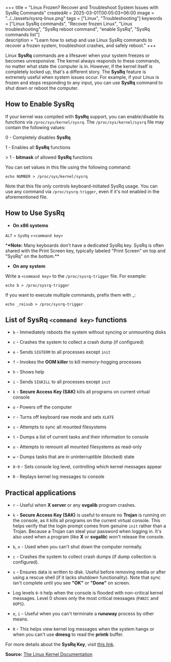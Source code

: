 +++
title = "Linux Frozen? Recover and Troubleshoot System Issues with SysRq Commands"
createdAt = 2025-03-01T00:05:03+06:00
image = "../../assets/sysrq-linux.png"
tags = ["Linux", "Troubleshooting"]
keywords = ["Linux SysRq commands", "Recover frozen Linux", "Linux troubleshooting", "SysRq reboot command", "enable SysRq", "SysRq commands list"]  
description = "Learn how to setup and use Linux SysRq commands to recover a frozen system, troubleshoot crashes, and safely reboot."
+++

Linux **SysRq** commands are a lifesaver when your system freezes or becomes unresponsive. The kernel always responds to these commands, no matter what state the computer is in. However, if the kernel itself is completely locked up, that's a different story. The **SysRq** feature is extremely useful when system issues occur. For example, if your Linux is frozen and stops responding to any input, you can use **SysRq** command to shut down or reboot the computer.

## How to Enable SysRq

If your kernel was compiled with **SysRq** support, you can enable/disable its functions via `/proc/sys/kernel/sysrq`. The `/proc/sys/kernel/sysrq` file may contain the following values:

0 - Completely disables **SysRq**

1 - Enables all **SysRq** functions

\> 1 - **bitmask** of allowed **SysRq** functions

You can set values in this file using the following command:

```shell
echo NUMBER > /proc/sys/kernel/sysrq
```

Note that this file only controls keyboard-initiated SysRq usage. You can use any command via `/proc/sysrq-trigger`, even if it's not enabled in the aforementioned file.

## How to Use SysRq

- **On x86 systems**

`ALT` + `SysRq` +`<command key>`

\***\*Note:** Many keyboards don't have a dedicated SysRq key. SysRq is often shared with the Print Screen key, typically labeled "Print Screen" on top and "SysRq" on the bottom.\*\*

- **On any system**

Write a `<command key>` to the `/proc/sysrq-trigger` file. For example:

```shell
echo b > /proc/sysrq-trigger
```

If you want to execute multiple commands, prefix them with \_:

```shell
echo _reisub > /proc/sysrq-trigger
```

## List of SysRq `<command key>` functions

- `b` - Immediately reboots the system without syncing or unmounting disks

- `c` - Crashes the system to collect a crash dump (if configured)

- `e` - Sends `SIGTERM` to all processes except `init`

- `f` - Invokes the **OOM killer** to kill memory-hogging processes

- `h` - Shows help

- `i` - Sends `SIGKILL` to all processes except `init`

- `k` - **Secure Access Key (SAK)** kills all programs on current virtual console

- `o` - Powers off the computer

- `r` - Turns off keyboard raw mode and sets `XLATE`

- `s` - Attempts to sync all mounted filesystems

- `t` - Dumps a list of current tasks and their information to console

- `u` - Attempts to remount all mounted filesystems as read-only

- `w` - Dumps tasks that are in uninterruptible (blocked) state

- `0-9` - Sets console log level, controlling which kernel messages appear

- `R` - Replays kernel log messages to console

## Practical applications

- `r` - Useful when **X server** or any **svgalib** program crashes.

- `k` - **Secure Access Key (SAK)** is useful to ensure no **Trojan** is running on the console, as it kills all programs on the current virtual console. This helps verify that the login prompt comes from genuine `init` rather than a Trojan. Because a Trojan can steal your password when logging in. It's also used when a program (like **X** or **svgalib**) won't release the console.

- `b`, `o` - Used when you can't shut down the computer normally.

- `c` - Crashes the system to collect crash dumps (if dump collection is configured).

- `s` - Ensures data is written to disk. Useful before removing media or after using a rescue shell (if it lacks shutdown functionality). Note that sync isn't complete until you see **"OK"** or **"Done"** on screen.

- Log levels `0-9` help when the console is flooded with non-critical kernel messages. Level 0 shows only the most critical messages (`PANIC` and `OOPS`).

- `e`, `i` - Useful when you can't terminate a **runaway** process by other means.

- `R` - This helps view kernel log messages when the system hangs or when you can't use **dmesg** to read the **printk** buffer.

For more details about the **SysRq Key**, visit [this link](https://www.kernel.org/doc/html/latest/admin-guide/sysrq.html).

**Source:** [The Linux Kernel Documentation](https://www.kernel.org/doc/html/latest/admin-guide/sysrq.html)
